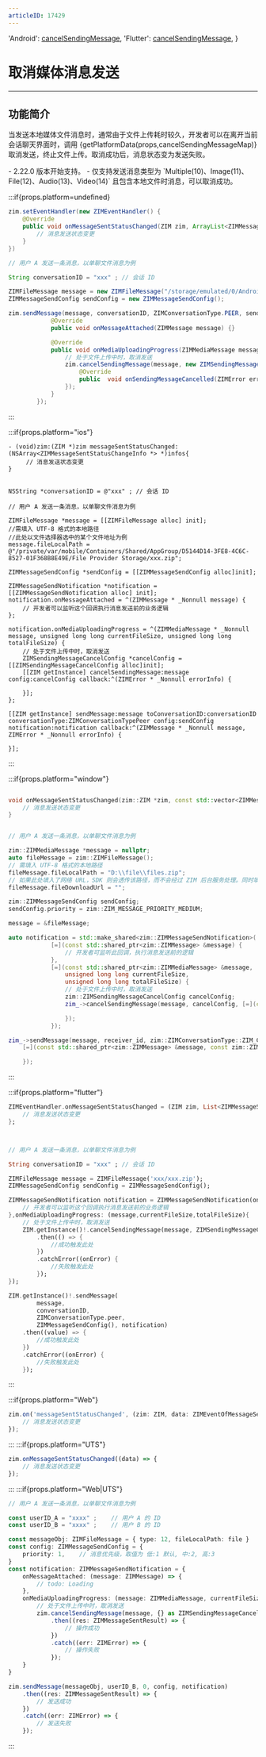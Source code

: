 ```yaml
---
articleID: 17429
---
```



  'Android': <a href='@cancelSendingMessage' target='_blank'>cancelSendingMessage</a>,
  'Flutter': <a href='https://pub.dev/documentation/zego_zim/latest/zego_zim/ZIM/cancelSendingMessage.html' target='_blank'>cancelSendingMessage</a>,
}

# 取消媒体消息发送

- - -

## 功能简介

当发送本地媒体文件消息时，通常由于文件上传耗时较久，开发者可以在离开当前会话聊天界面时，调用 {getPlatformData(props,cancelSendingMessageMap)} 取消发送，终止文件上传。取消成功后，消息状态变为发送失败。

<Note title="注意">
- 2.22.0 版本开始支持。
- 仅支持发送消息类型为 `Multiple(10)、Image(11)、File(12)、Audio(13)、Video(14)` 且包含本地文件时消息，可以取消成功。
</Note>


:::if{props.platform=undefined}
```java
zim.setEventHandler(new ZIMEventHandler() {
    @Override
    public void onMessageSentStatusChanged(ZIM zim, ArrayList<ZIMMessageSentStatusChangeInfo> infos) {
        // 消息发送状态变更
    }
})

// 用户 A 发送一条消息，以单聊文件消息为例

String conversationID = "xxx" ; // 会话 ID

ZIMFileMessage message = new ZIMFileMessage("/storage/emulated/0/Android/data/packagename/picture/xxx.zip");
ZIMMessageSendConfig sendConfig = new ZIMMessageSendConfig();

zim.sendMessage(message, conversationID, ZIMConversationType.PEER, sendConfig, new ZIMSendingMessageCancelledCallback() {
            @Override
            public void onMessageAttached(ZIMMessage message) {}

            @Override
            public void onMediaUploadingProgress(ZIMMediaMessage message, long currentFileSize, long totalFileSize) {
                // 处于文件上传中时，取消发送
                zim.cancelSendingMessage(message, new ZIMSendingMessageCancelConfig(), new ZIMMessageSentCallback() {
                    @Override
                    public  void onSendingMessageCancelled(ZIMError errorInfo) {}
                });        
            }
        });
```
:::

:::if{props.platform="ios"}
```objc
- (void)zim:(ZIM *)zim messageSentStatusChanged:(NSArray<ZIMMessageSentStatusChangeInfo *> *)infos{
     // 消息发送状态变更
}


NSString *conversationID = @"xxx" ; // 会话 ID

// 用户 A 发送一条消息，以单聊文件消息为例

ZIMFileMessage *message = [[ZIMFileMessage alloc] init];
//需填入 UTF-8 格式的本地路径
//此处以文件选择器选中的某个文件地址为例
message.fileLocalPath = @"/private/var/mobile/Containers/Shared/AppGroup/D5144D14-3FE8-4C6C-8527-01F368B8E49E/File Provider Storage/xxx.zip";

ZIMMessageSendConfig *sendConfig = [[ZIMMessageSendConfig alloc]init];

ZIMMessageSendNotification *notification = [[ZIMMessageSendNotification alloc] init];
notification.onMessageAttached = ^(ZIMMessage * _Nonnull message) {
    // 开发者可以监听这个回调执行消息发送前的业务逻辑
};
        
notification.onMediaUploadingProgress = ^(ZIMMediaMessage * _Nonnull message, unsigned long long currentFileSize, unsigned long long totalFileSize) {
    // 处于文件上传中时，取消发送
    ZIMSendingMessageCancelConfig *cancelConfig = [[ZIMSendingMessageCancelConfig alloc]init];
    [[ZIM getInstance] cancelSendingMessage:message config:cancelConfig callback:^(ZIMError * _Nonnull errorInfo) {
        
    }];
};

[[ZIM getInstance] sendMessage:message toConversationID:conversationID conversationType:ZIMConversationTypePeer config:sendConfig notification:notification callback:^(ZIMMessage * _Nonnull message, ZIMError * _Nonnull errorInfo) {
        
}];
```
:::

:::if{props.platform="window"}
```cpp

void onMessageSentStatusChanged(zim::ZIM *zim, const std::vector<ZIMMessageSentStatusChangeInfo> &messageSentStatusChangeInfoList{
    // 消息发送状态变更
}


// 用户 A 发送一条消息，以单聊文件消息为例

zim::ZIMMediaMessage *message = nullptr;
auto fileMessage = zim::ZIMFileMessage();
// 需填入 UTF-8 格式的本地路径
fileMessage.fileLocalPath = "D:\\file\\files.zip";
// 如果此处填入了网络 URL，SDK 则会透传该路径，而不会经过 ZIM 后台服务处理。同时填入网络 URL 与本地路径，SDK 会优先认为用户想要使用网络 URL
fileMessage.fileDownloadUrl = "";

zim::ZIMMessageSendConfig sendConfig;
sendConfig.priority = zim::ZIM_MESSAGE_PRIORITY_MEDIUM;

message = &fileMessage;

auto notification = std::make_shared<zim::ZIMMessageSendNotification>(
            [=](const std::shared_ptr<zim::ZIMMessage> &message) { 
                // 开发者可监听此回调，执行消息发送前的逻辑
            },
            [=](const std::shared_ptr<zim::ZIMMediaMessage> &message,
                unsigned long long currentFileSize,
                unsigned long long totalFileSize) { 
                // 处于文件上传中时，取消发送
                zim::ZIMSendingMessageCancelConfig cancelConfig;
                zim_->cancelSendingMessage(message, cancelConfig, [=](const zim::ZIMError &errorInfo) {

                });
            });

zim_->sendMessage(message, receiver_id, zim::ZIMConversationType::ZIM_CONVERSATION_TYPE_PEER, sendConfig, notification,
    [=](const std::shared_ptr<zim::ZIMMessage> &message, const zim::ZIMError &errorInfo) {

    });
```
:::

:::if{props.platform="flutter"}
```dart
ZIMEventHandler.onMessageSentStatusChanged = (ZIM zim, List<ZIMMessageSentStatusChangeInfo> messageSentStatusChangedInfoList) {
    // 消息发送状态变更
};



// 用户 A 发送一条消息，以单聊文件消息为例

String conversationID = "xxx" ; // 会话 ID

ZIMFileMessage message = ZIMFileMessage('xxx/xxx.zip');
ZIMMessageSendConfig sendConfig = ZIMMessageSendConfig();

ZIMMessageSendNotification notification = ZIMMessageSendNotification(onMessageAttached: (message){
    // 开发者可以监听这个回调执行消息发送前的业务逻辑
},onMediaUploadingProgress: (message,currentFileSize,totalFileSize){
    // 处于文件上传中时，取消发送
    ZIM.getInstance()!.cancelSendingMessage(message, ZIMSendingMessageCancelConfig())
        .then(() => {
            //成功触发此处
        })
        .catchError((onError) {
            //失败触发此处
        });
});

ZIM.getInstance()!.sendMessage(
        message,
        conversationID,
        ZIMConversationType.peer,
        ZIMMessageSendConfig(), notification)
    .then((value) => {
        //成功触发此处
    })
    .catchError((onError) {
        //失败触发此处
    });
```
:::

:::if{props.platform="Web"}
```typescript
zim.on('messageSentStatusChanged', (zim: ZIM, data: ZIMEventOfMessageSentStatusChangedResult) => {
    // 消息发送状态变更
});
```
:::
:::if{props.platform="UTS"}
```typescript
zim.onMessageSentStatusChanged((data) => {
    // 消息发送状态变更
});
```
:::
:::if{props.platform="Web|UTS"}
```typescript
// 用户 A 发送一条消息，以单聊文件消息为例

const userID_A = "xxxx" ;    // 用户 A 的 ID
const userID_B = "xxxx" ;    // 用户 B 的 ID

const messageObj: ZIMFileMessage = { type: 12, fileLocalPath: file }
const config: ZIMMessageSendConfig = {
    priority: 1,    // 消息优先级，取值为 低:1 默认, 中:2, 高:3
}
const notification: ZIMMessageSendNotification = {
    onMessageAttached: (message: ZIMMessage) => {
        // todo: Loading
    },
    onMediaUploadingProgress: (message: ZIMMediaMessage, currentFileSize: number, totalFileSize: number) {
        // 处于文件上传中时，取消发送
        zim.cancelSendingMessage(message, {} as ZIMSendingMessageCancelConfig)
            .then((res: ZIMMessageSentResult) => {
                // 操作成功
            })
            .catch((err: ZIMError) => {
                // 操作失败
            });
    }
}

zim.sendMessage(messageObj, userID_B, 0, config, notification)
    .then((res: ZIMMessageSentResult) => {
        // 发送成功
    })
    .catch((err: ZIMError) => {
        // 发送失败
    });
```
:::
